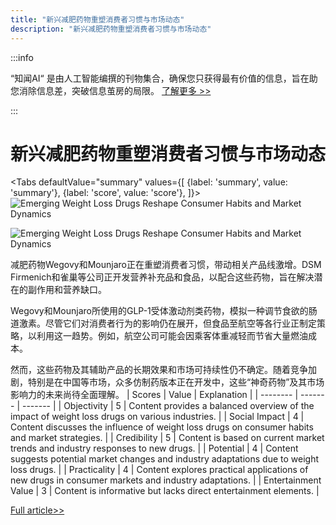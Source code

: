 ```yaml
---
title: "新兴减肥药物重塑消费者习惯与市场动态"
description: "新兴减肥药物重塑消费者习惯与市场动态"
---
```



:::info

“知闻AI“ 是由人工智能编撰的刊物集合，确保您只获得最有价值的信息，旨在助您消除信息差，突破信息茧房的局限。  [了解更多 >>](/zh-Hans/docs/guides)

:::

# 新兴减肥药物重塑消费者习惯与市场动态


<Tabs
	defaultValue="summary"
	values={[
	{label: 'summary', value: 'summary'},
	{label: 'score', value: 'score'},
]}>
<TabItem value="summary">
<img
  src="https://image.informedainews.com/2024/06/Foo-vQR-1717829692-1.jpg"
  alt="Emerging Weight Loss Drugs Reshape Consumer Habits and Market Dynamics"
/>

<img
  src="https://image.informedainews.com/2024/06/Foo-YK2-1717829692-2.jpg"
  alt="Emerging Weight Loss Drugs Reshape Consumer Habits and Market Dynamics"
/>



减肥药物Wegovy和Mounjaro正在重塑消费者习惯，带动相关产品线激增。DSM Firmenich和雀巢等公司正开发营养补充品和食品，以配合这些药物，旨在解决潜在的副作用和营养缺口。

Wegovy和Mounjaro所使用的GLP-1受体激动剂类药物，模拟一种调节食欲的肠道激素。尽管它们对消费者行为的影响仍在展开，但食品至航空等各行业正制定策略，以利用这一趋势。例如，航空公司可能会因乘客体重减轻而节省大量燃油成本。

然而，这些药物及其辅助产品的长期效果和市场可持续性仍不确定。随着竞争加剧，特别是在中国等市场，众多仿制药版本正在开发中，这些“神奇药物”及其市场影响力的未来尚待全面理解。
</TabItem>
<TabItem value="score">
	| Scores     | Value   | Explanation |
	| -------- | ------- | ------- |
	| Objectivity  | 5    | Content provides a balanced overview of the impact of weight loss drugs on various industries.    |
	| Social Impact | 4     | Content discusses the influence of weight loss drugs on consumer habits and market strategies.    |
	| Credibility    | 5    | Content is based on current market trends and industry responses to new drugs.    |
	| Potential    | 4    | Content suggests potential market changes and industry adaptations due to weight loss drugs.    |
	| Practicality    | 4    | Content explores practical applications of new drugs in consumer markets and industry adaptations.    |
	| Entertainment Value    | 3    | Content is informative but lacks direct entertainment elements.    |
</TabItem>
</Tabs>

[Full article>>](https://www.cnbc.com/2024/06/07/wegovy-ozempic-mounjaro-weight-loss-drugs-spawn-new-products.html)
